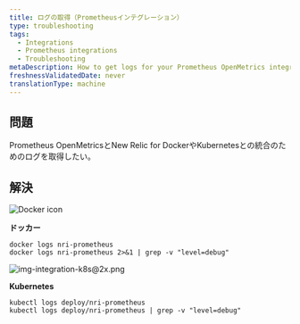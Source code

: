 ```yaml
---
title: ログの取得（Prometheusインテグレーション）
type: troubleshooting
tags:
  - Integrations
  - Prometheus integrations
  - Troubleshooting
metaDescription: How to get logs for your Prometheus OpenMetrics integration with New Relic for Docker or Kubernetes.
freshnessValidatedDate: never
translationType: machine
---
```




## 問題

Prometheus OpenMetricsとNew Relic for DockerやKubernetesとの統合のためのログを取得したい。

## 解決

<img title="Docker icon" alt="Docker icon" src={osDocker}/>

**ドッカー**

```
docker logs nri-prometheus
docker logs nri-prometheus 2>&1 | grep -v "level=debug"
```

<img title="img-integration-k8s@2x.png" alt="img-integration-k8s@2x.png" src={osk8}/>

**Kubernetes**

```
kubectl logs deploy/nri-prometheus
kubectl logs deploy/nri-prometheus | grep -v "level=debug"
```